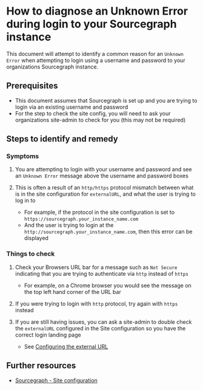 # How to diagnose an Unknown Error during login to your Sourcegraph instance

This document will attempt to identify a common reason for an `Unknown Error` when attempting to login using a username and password to your organizations Sourcegraph instance.

## Prerequisites

* This document assumes that Sourcegraph is set up and you are trying to login via an existing username and password
* For the step to check the site config, you will need to ask your organizations site-admin to check for you (this may not be required)

## Steps to identify and remedy

### Symptoms

1. You are attempting to login with your username and password and see an `Unknown Error` message above the username and password boxes

2. This is often a result of an `http/https` protocol mismatch between what is in the site configuration for `externalURL`, and what the user is trying to log in to

	- For example, if the protocol in the site configuration is set to `https://sourcegraph.your_instance_name.com`
	- And the user is trying to login at the `http://sourcegraph.your_instance_name.com`, then this error can be displayed

### Things to check

1. Check your Browsers URL bar for a message such as `Not Secure` indicating that you are trying to authenticate via `http` instead of `https`
	- For example, on a Chrome browser you would see the message on the top left hand corner of the URL bar

2. If you were trying to login with `http` protocol, try again with `https` instead

3. If you are still having issues, you can ask a site-admin to double check the `externalURL` configured in the Site configuration so you have the correct login landing page
	- See [Configuring the external URL](/admin/url)


## Further resources

* [Sourcegraph - Site configuration](/admin/config/site_config)
